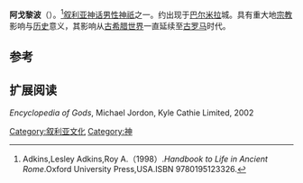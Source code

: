 {{expand|time=2013-10-18T02:09:33+00:00}}
{{Infobox deity|type=mesopotamian
| image = PalmyreneDeities.jpg
| caption =阿戈黎波的艺术形象
| name = 阿戈黎波
|symbols=月晕、新月|siblings=[[马拉克柏勒|马拉克柏勒]]|cult_center=[[巴尔米拉|巴尔米拉]]|god_of=月神}}
'''阿戈黎波'''（{{lang-en|Aglibol}}）。<ref>Adkins,Lesley Adkins,Roy A.（1998）.''Handbook to Life in Ancient Rome''.Oxford University Press,USA.ISBN 9780195123326.</ref>[[叙利亚|叙利亚]][[神话|神话]][[男性|男性]][[神祇|神祇]]之一。约出现于[[巴尔米拉|巴尔米拉]]城。具有重大地[[宗教|宗教]]影响与[[历史|历史]]意义，其影响从[[古希腊|古希腊]][[世界|世界]]一直延续至[[古罗马|古罗马]]时代。

== 参考 ==
{{reflist}}

==扩展阅读==
''Encyclopedia of Gods'', Michael Jordon, Kyle Cathie Limited, 2002

[[Category:叙利亚文化|Category:叙利亚文化]]
[[Category:神|Category:神]]